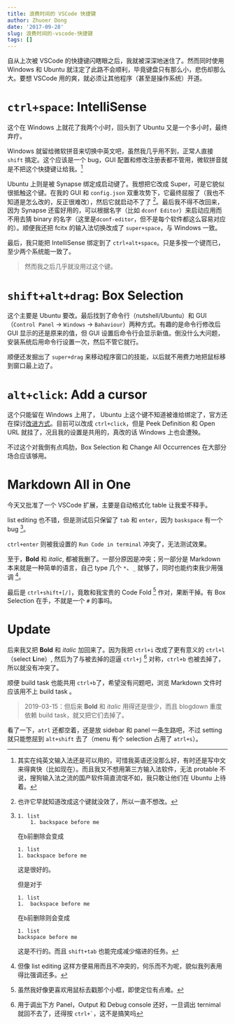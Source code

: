```yaml
---
title: 浪费时间的 VSCode 快捷键
author: Zhuoer Dong
date: '2017-09-28'
slug: 浪费时间的-vscode-快捷键
tags: []
---
```


自从上次被 VSCode 的快捷键闪瞎眼之后，我就被深深地迷住了。然而同时使用 Windows 和 Ubuntu 就注定了此路不会顺利，毕竟键盘只有那么小，悲伤却那么大。要想 VSCode 用的爽，就必须让其他程序（甚至是操作系统）开道。



# `ctrl+space`: IntelliSense

这个在 Windows 上就花了我两个小时，回头到了 Ubuntu 又是一个多小时，最终弃疗。

Windows 就留给微软拼音来切换中英文吧，虽然我几乎用不到，正常人直接 `shift` 搞定。这个应该是一个 bug，GUI 配置和修改注册表都不管用，微软拼音就是不把这个快捷键让给我。^[其实在纯英文输入法还是可以用的，可惜我英语还没那么好，有时还是写中文来得爽快（比如现在）。而且我又不想用第三方输入法软件，无法 protable 不说，搜狗输入法之流的国产软件简直流氓不如，我只敢让他们在 Ubuntu 上待着。]

Ubuntu 上则是被 Synapse 绑定成启动键了。我想把它改成 Super，可是它貌似很抵触这个键。在我的 GUI 和 `config.json` 双重攻势下，它最终屈服了（我也不知道是怎么改的，反正很难改），然后它就启动不了了 ^[也许它早就知道改成这个键就没效了，所以一直不想改。]。最后我不得不改回来，因为 Synapse 还蛮好用的，可以根据名字（比如 `dconf Editor`）来启动应用而不用去猜 binary 的名字（这里是`dconf-editor`，但不是每个软件都这么容易对应的）。顺便我还把 fcitx 的输入法切换改成了 `super+space`，与 Windows 一致。

最后，我只能把 IntelliSense 绑定到了 `ctrl+alt+space`。只是多按一个键而已，至少两个系统能一致了。

> 然而我之后几乎就没用过这个键。



# `shift+alt+drag`: Box Selection

这个主要是 Ubuntu 要改。最后找到了命令行（nutshell/Ubuntu）和 GUI （`Control Panel` -> `Windows` -> `Bahaviour`）两种方式。有趣的是命令行修改后 GUI 显示的还是原来的值，但 GUI 设置后命令行会显示新值。倒没什么大问题，安装系统后用命令行设置一次，然后不管它就行。

顺便还发掘出了 `super+drag` 来移动程序窗口的技能，以后就不用费力地把鼠标移到窗口最上边了。



# `alt+click`: Add a cursor

这个只能留在 Windows 上用了， Ubuntu 上这个键不知道被谁给绑定了，官方还在探讨[改进方式](https://github.com/Microsoft/vscode/issues/3091)。目前可以改成 `ctrl+click`，但是 Peek Definition 和 Open URL 就挂了，况且我的设置是共用的，真改的话 Windows 上也会遭殃。

不过这个对我倒有点鸡肋，Box Selection 和 Change All Occurrences 在大部分场合应该够用。



# Markdown All in One

今天又批准了一个 VSCode 扩展，主要是自动格式化 table 让我爱不释手。

list editing 也不错，但是测试后只保留了 `tab` 和 `enter`，因为 `baskspace` 有一个 bug [^list-edit-bug]。

`ctrl+enter` 则被我设置的 `Run Code in terminal` 冲突了，无法测试效果。

至于，**Bold** 和 _italic_, 都被我删了。一部分原因是冲突；另一部分是 Markdown 本来就是一种简单的语言，自己 type 几个 `*`、`_` 就够了，同时也能约束我少用强调 ^[但像 list editing 这样方便易用而且不冲突的，何乐而不为呢，貌似我列表用得比强调还多。]。

最后是 `ctrl+shift+[/]`，竟敢和我宝贵的 Code Fold ^[虽然我好像更喜欢用鼠标去戳那个小框，即使定位有点难。] 作对，果断干掉。有 Box Selection 在手，不就是一个 `#` 的事吗。

# Update  

后来我又把 **Bold** 和 _italic_ 加回来了。因为我把 `ctrl+i` 改成了更有意义的 `ctrl+l` （select **L**ine）, 然后为了与被去掉的逗逼 `ctrl+j` ^[用于调出下方 Panel，Output 和 Debug console 还好，一旦调出 ternimal 就回不去了，还得按 `` ctrl+` ``，这不是搞笑吗] 对称，`ctrl+b` 也被去掉了，所以就没有冲突了。

顺便 build task 也能共用 `ctrl+b`了，希望没有问题吧，浏览 Markdown 文件时应该用不上 build task 。

> 2019-03-15：但后来 **Bold** 和 _italic_ 用得还是很少，而且 blogdown 重度依赖 build task，就又把它们去掉了。

看了一下，`atrl` 还都空着，还是放 sidebar 和 panel 一条生路吧，不过 setting 就只能憋屈到 `alt+shift` 去了（menu 有个 selection 占用了 `atrl+s`）。


[^list-edit-bug]:

    ```
    1. list
        1. backspace before me
    ```
    
    在`b`前删除会变成
    
    ```
    1. list
    1. backspace before me
    ```
    
    这是很好的。
    
    但是对于
    
    ```
    1. list
    1.  backspace before me
    ```
    
    在`b`前删除则会变成
    
    ```
    1. list
    backspace before me
    ```
    
    这是不行的。而且 `shift+tab` 也能完成减少缩进的任务。

